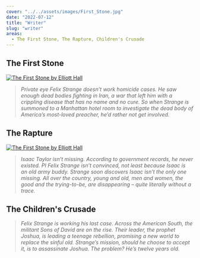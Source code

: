 ```yaml
---
cover: "../../assets/images/First_Stone.jpg"
date: "2022-07-12"
title: "Writer"
slug: "writer"
areas:
  - The First Stone, The Rapture, Children's Crusade
---
```


## The First Stone
[![The First Stone by Elliott Hall](../../assets/images/First_Stone.jpg)](https://www.hachette.co.uk/titles/elliott-hall/the-first-stone/9781848540729/)
> *Private eye Felix Strange doesn’t work homicide cases. He saw enough dead bodies fighting in Iran, a war that left him with a crippling disease that has   no name and no cure. So when Strange is summoned to a Manhattan hotel room to investigate the dead body of America’s most-loved preacher, he’d rather not get involved.*


## The Rapture
[![The First Stone by Elliott Hall](../../assets/images/Rapture.jpg)](https://www.hachette.co.uk/titles/elliott-hall/the-rapture/9781848543492/)
> *Isaac Taylor isn’t missing. According to government records, he never existed.
    PI Felix Strange isn’t convinced, not least because Isaac is an old army buddy.
    Strange soon discovers Isaac isn’t the only one missing. All over the country,
    young and old, men and women, the good and the trying-to-be, are disappearing
    – quite literally without a trace.*

## The Children's Crusade
>  *Felix Strange is working his last case.  Across the American South, the militant Sons of David are on the rise. Their leader, the prophet Joshua, is leading a teenage rebellion, promising a new world to replace the sinful old. Strange’s mission, should he choose to accept it, is to assassinate Joshua.  The problem?
    He’s twelve years old.*